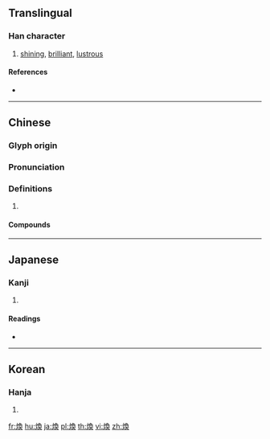{{character info/new}}
{{also|烉|焕}}
==Translingual==

===Han character===
{{Han char|rn=86|rad=火|as=09|sn=13|four=97834|canj=FNBK|ids=⿰火奐}}

# [[shining]], [[brilliant]], [[lustrous]]

====References====
* {{Han ref|kx=0677.330|dkj=19224|dj=1089.010|hdz=32219.051|uh=7165|ud=29029|bh=B7D8|bd=47064}}

----

==Chinese==
{{zh-forms|s=焕}}

===Glyph origin===
{{Han etym}}

===Pronunciation===
{{zh-pron
|m=huàn
|c=wun6
|mn=hoàn/twv:hoān
|mc=y
|oc=y
|cat=
}}

===Definitions===
{{zh-hanzi}}

# {{rfdef|zh}}

====Compounds====
{{zh-der|容光煥發|炳煥|煥別|煥然|煥然一新|煥然冰釋|煥煥|煥發|煥綺|煥赫|眴煥|神采煥發|精神煥發|英姿煥發|袁崇煥|顯煥}}

----

==Japanese==

===Kanji===
{{ja-kanji|grade=|rs=火09}}

# {{defn|lang=ja|sort=火09}}

====Readings====
* {{ja-readings|on=[[かん]] (kan)|kun=[[あきらか]] (akiraka)}}

----

==Korean==

===Hanja===
{{ko-hanja|hangeul=환|eumhun=|rv=hwan|mr=hwan|y=hwan}}

# {{defn|lang=ko|sort=火09}}

[[fr:煥]]
[[hu:煥]]
[[ja:煥]]
[[pl:煥]]
[[th:煥]]
[[vi:煥]]
[[zh:煥]]